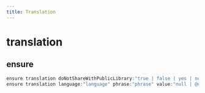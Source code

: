 ```yaml
---
title: Translation
---
```


# translation

## ensure

```js filename="Terminal" copy
ensure translation doNotShareWithPublicLibrary:"true | false | yes | no"
ensure translation language:"language" phrase:"phrase" value:"null | @null | @empty | translationText"
```


